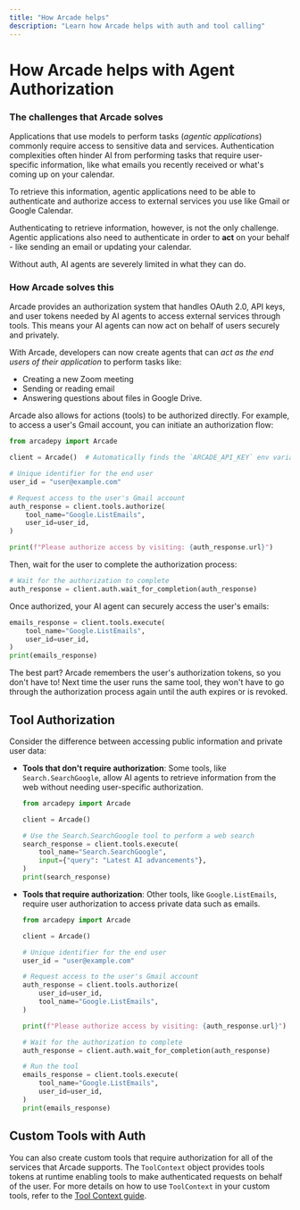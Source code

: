 ```yaml
---
title: "How Arcade helps"
description: "Learn how Arcade helps with auth and tool calling"
---
```


# How Arcade helps with Agent Authorization

### The challenges that Arcade solves

Applications that use models to perform tasks (_agentic applications_) commonly require access to sensitive data and services. Authentication complexities often hinder AI from performing tasks that require user-specific information, like what emails you recently received or what's coming up on your calendar.

To retrieve this information, agentic applications need to be able to authenticate and authorize access to external services you use like Gmail or Google Calendar.

Authenticating to retrieve information, however, is not the only challenge. Agentic applications also need to authenticate in order to **act** on your behalf - like sending an email or updating your calendar.

Without auth, AI agents are severely limited in what they can do.

### How Arcade solves this

Arcade provides an authorization system that handles OAuth 2.0, API keys, and user tokens needed by AI agents to access external services through tools. This means your AI agents can now act on behalf of users securely and privately.

With Arcade, developers can now create agents that can _act as the end users of their application_ to perform tasks like:

- Creating a new Zoom meeting
- Sending or reading email
- Answering questions about files in Google Drive.

Arcade also allows for actions (tools) to be authorized directly. For example, to access a user's Gmail account, you can initiate an authorization flow:

```python
from arcadepy import Arcade

client = Arcade()  # Automatically finds the `ARCADE_API_KEY` env variable

# Unique identifier for the end user
user_id = "user@example.com"

# Request access to the user's Gmail account
auth_response = client.tools.authorize(
    tool_name="Google.ListEmails",
    user_id=user_id,
)

print(f"Please authorize access by visiting: {auth_response.url}")
```

Then, wait for the user to complete the authorization process:

```python
# Wait for the authorization to complete
auth_response = client.auth.wait_for_completion(auth_response)
```

Once authorized, your AI agent can securely access the user's emails:

```python
emails_response = client.tools.execute(
    tool_name="Google.ListEmails",
    user_id=user_id,
)
print(emails_response)
```

The best part? Arcade remembers the user's authorization tokens, so you don't have to! Next time the user runs the same tool, they won't have to go through the authorization process again until the auth expires or is revoked.

## Tool Authorization

Consider the difference between accessing public information and private user data:

- **Tools that don't require authorization**: Some tools, like `Search.SearchGoogle`, allow AI agents to retrieve information from the web without needing user-specific authorization.

  ```python
  from arcadepy import Arcade

  client = Arcade()

  # Use the Search.SearchGoogle tool to perform a web search
  search_response = client.tools.execute(
      tool_name="Search.SearchGoogle",
      input={"query": "Latest AI advancements"},
  )
  print(search_response)
  ```

- **Tools that require authorization**: Other tools, like `Google.ListEmails`, require user authorization to access private data such as emails.

  ```python
  from arcadepy import Arcade

  client = Arcade()

  # Unique identifier for the end user
  user_id = "user@example.com"

  # Request access to the user's Gmail account
  auth_response = client.tools.authorize(
      user_id=user_id,
      tool_name="Google.ListEmails",
  )

  print(f"Please authorize access by visiting: {auth_response.url}")

  # Wait for the authorization to complete
  auth_response = client.auth.wait_for_completion(auth_response)

  # Run the tool
  emails_response = client.tools.execute(
      tool_name="Google.ListEmails",
      user_id=user_id,
  )
  print(emails_response)
  ```

## Custom Tools with Auth

You can also create custom tools that require authorization for all of the services that Arcade supports. The `ToolContext` object provides tools tokens at runtime enabling tools to make authenticated requests on behalf of the user. For more details on how to use `ToolContext` in your custom tools, refer to the [Tool Context guide](/home/build-tools/tool-context).
